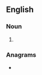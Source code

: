 ==English==

===Noun===
{{head|en|noun plural form}}

# {{plural of|ngaio|lang=en}}

===Anagrams===
* {{anagrams|en|Nagios|Sai Gon|Saigon|gosain|sagoin}}